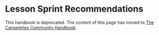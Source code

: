 # Lesson Sprint Recommendations
This handbook is deprecated.
The content of this page has moved to [The Carpentries Community Handbook](https://docs.carpentries.org/resources/curriculum/lesson-sprint-recommendations).